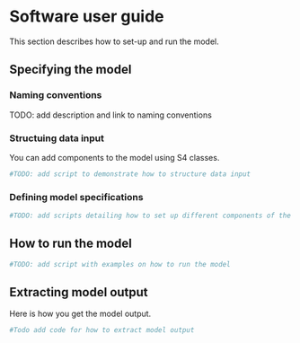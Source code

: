 # Software user guide

This section describes how to set-up and run the model.

## Specifying the model

### Naming conventions
TODO: add description and link to naming conventions

### Structuing data input
You can add components to the model using S4 classes.
```r
#TODO: add script to demonstrate how to structure data input
```

### Defining model specifications
```r
#TODO: add scripts detailing how to set up different components of the model
```

## How to run the model
```r
#TODO: add script with examples on how to run the model
```

## Extracting model output

Here is how you get the model output.

```r
#Todo add code for how to extract model output
```

